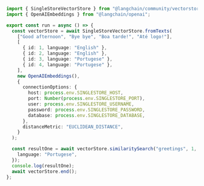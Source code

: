 ```typescript
import { SingleStoreVectorStore } from "@langchain/community/vectorstores/singlestore";
import { OpenAIEmbeddings } from "@langchain/openai";

export const run = async () => {
  const vectorStore = await SingleStoreVectorStore.fromTexts(
    ["Good afternoon", "Bye bye", "Boa tarde!", "Até logo!"],
    [
      { id: 1, language: "English" },
      { id: 2, language: "English" },
      { id: 3, language: "Portugese" },
      { id: 4, language: "Portugese" },
    ],
    new OpenAIEmbeddings(),
    {
      connectionOptions: {
        host: process.env.SINGLESTORE_HOST,
        port: Number(process.env.SINGLESTORE_PORT),
        user: process.env.SINGLESTORE_USERNAME,
        password: process.env.SINGLESTORE_PASSWORD,
        database: process.env.SINGLESTORE_DATABASE,
      },
      distanceMetric: "EUCLIDEAN_DISTANCE",
    }
  );

  const resultOne = await vectorStore.similaritySearch("greetings", 1, {
    language: "Portugese",
  });
  console.log(resultOne);
  await vectorStore.end();
};
```
